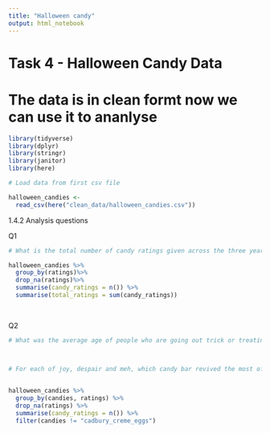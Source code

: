 ```yaml
---
title: "Halloween candy"
output: html_notebook
---
```


# Task 4 - Halloween Candy Data

# The data is in clean formt now we can use it to ananlyse 


```r

library(tidyverse)
library(dplyr)
library(stringr)
library(janitor)
library(here)

```



```r
# Load data from first csv file 

halloween_candies <- 
  read_csv(here("clean_data/halloween_candies.csv"))

```


1.4.2 Analysis questions

Q1

```r
# What is the total number of candy ratings given across the three years

halloween_candies %>%
  group_by(ratings)%>%
  drop_na(ratings)%>%
  summarise(candy_ratings = n()) %>%
  summarise(total_ratings = sum(candy_ratings))
  
  
```


Q2

```r
# What was the average age of people who are going out trick or treating and the average age of people 3. not going trick or treating?




```





```r
# For each of joy, despair and meh, which candy bar revived the most of these ratings?

  
halloween_candies %>%
  group_by(candies, ratings) %>%
  drop_na(ratings) %>%
  summarise(candy_ratings = n()) %>%
  filter(candies != "cadbury_creme_eggs")
  
  

```











